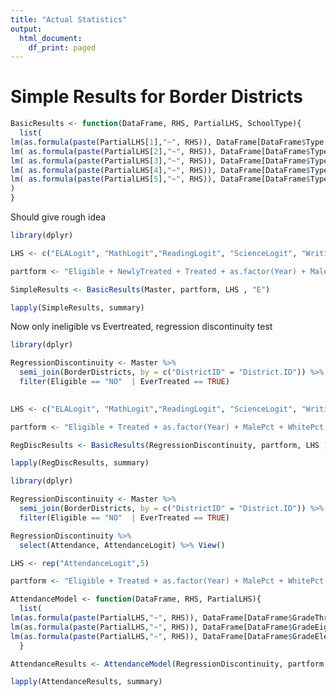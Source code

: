 ```yaml
---
title: "Actual Statistics"
output:
  html_document:
    df_print: paged
---
```

# Simple Results for Border Districts

```r

BasicResults <- function(DataFrame, RHS, PartialLHS, SchoolType){ 
  list(
lm(as.formula(paste(PartialLHS[1],"~", RHS)), DataFrame[DataFrame$Type == SchoolType,]),
lm( as.formula(paste(PartialLHS[2],"~", RHS)), DataFrame[DataFrame$Type == SchoolType,]),
lm( as.formula(paste(PartialLHS[3],"~", RHS)), DataFrame[DataFrame$Type == SchoolType,]),
lm( as.formula(paste(PartialLHS[4],"~", RHS)), DataFrame[DataFrame$Type == SchoolType,]),
lm( as.formula(paste(PartialLHS[5],"~", RHS)), DataFrame[DataFrame$Type == SchoolType,])
)
}
```


Should give rough idea
```r
library(dplyr)

LHS <- c("ELALogit", "MathLogit","ReadingLogit", "ScienceLogit", "WritingLogit")

partform <- "Eligible + NewlyTreated + Treated + as.factor(Year) + MalePct + WhitePct + AAPct + HispanicPct + AsianPct + FreeLunchPct + as.factor(DistrictID)"

SimpleResults <- BasicResults(Master, partform, LHS , "E")

lapply(SimpleResults, summary)
```

Now only ineligible vs Evertreated, regression discontinuity test
```r
library(dplyr)

RegressionDiscontinuity <- Master %>% 
  semi_join(BorderDistricts, by = c("DistrictID" = "District.ID")) %>%
  filter(Eligible == "NO"  | EverTreated == TRUE)
  

LHS <- c("ELALogit", "MathLogit","ReadingLogit", "ScienceLogit", "WritingLogit")

partform <- "Eligible + Treated + as.factor(Year) + MalePct + WhitePct + AAPct + HispanicPct + AsianPct"

RegDiscResults <- BasicResults(RegressionDiscontinuity, partform, LHS )

lapply(RegDiscResults, summary)

```

```r
library(dplyr)

RegressionDiscontinuity <- Master %>% 
  semi_join(BorderDistricts, by = c("DistrictID" = "District.ID")) %>%
  filter(Eligible == "NO"  | EverTreated == TRUE)

RegressionDiscontinuity %>%
  select(Attendance, AttendanceLogit) %>% View()

LHS <- rep("AttendanceLogit",5)

partform <- "Eligible + Treated + as.factor(Year) + MalePct + WhitePct + AAPct + HispanicPct + AsianPct"

AttendanceModel <- function(DataFrame, RHS, PartialLHS){ 
  list(
lm(as.formula(paste(PartialLHS,"~", RHS)), DataFrame[DataFrame$GradeThree>0,]),
lm(as.formula(paste(PartialLHS,"~", RHS)), DataFrame[DataFrame$GradeEight>0,]),
lm(as.formula(paste(PartialLHS,"~", RHS)), DataFrame[DataFrame$GradeEleven>0,]))
  }

AttendanceResults <- AttendanceModel(RegressionDiscontinuity, partform, "AttendanceLogit")

lapply(AttendanceResults, summary)

```

